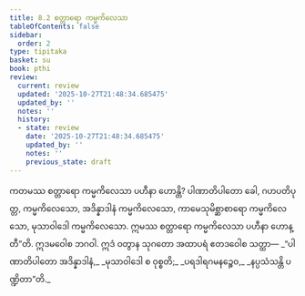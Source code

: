 ```yaml
---
title: 8.2 စတ္တာရော ကမ္မကိလေသာ
tableOfContents: false
sidebar:
  order: 2
type: tipitaka
basket: su
book: pthi
review:
  current: review
  updated: '2025-10-27T21:48:34.685475'
  updated_by: ''
  notes: ''
  history:
  - state: review
    date: '2025-10-27T21:48:34.685475'
    updated_by: ''
    notes: ''
    previous_state: draft
---
```



<ReviewStatus review={frontmatter.review} showDetails={true} />

<HypothesisAnnotation frontmatter={frontmatter} />

<DynamicBreadcrumb />

<Division number="245" book="pthi" e="ch" v="8" p="147">

<Paragraph number="580" book="pthi">
ကတမဿ စတ္တာရော ကမ္မကိလေသာ ပဟီနာ ဟောန္တိ? ပါဏာတိပါတော ခေါ, ဂဟပတိပုတ္တ, ကမ္မကိလေသော, အဒိန္နာဒါနံ ကမ္မကိလေသော, ကာမေသုမိစ္ဆာစာရော ကမ္မကိလေသော, မုသာဝါဒေါ ကမ္မကိလေသော. ဣမဿ စတ္တာရော ကမ္မကိလေသာ ပဟီနာ ဟောန္တီ”တိ. ဣဒမဝေါစ ဘဂဝါ. ဣဒံ ဝတွာန သုဂတော အထာပရံ ဧတဒဝေါစ သတ္ထာ—
</Paragraph>

<Paragraph number="581" type="verses" book="pthi">
_“ပါဏာတိပါတော အဒိန္နာဒါနံ,_  
_မုသာဝါဒေါ စ ဝုစ္စတိ;_  
_ပရဒါရဂမနဉ္စေဝ,_  
_နပ္ပသံသန္တိ ပဏ္ဍိတာ”တိ._
</Paragraph>
</Division>